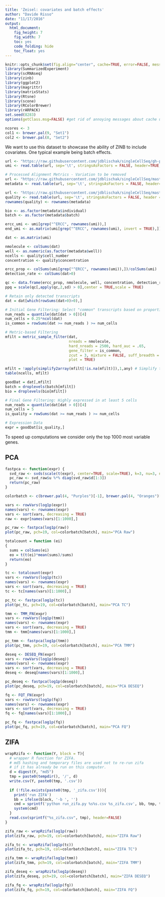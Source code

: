 ```yaml
---
title: 'Zeisel: covariates and batch effects'
author: "Davide Risso"
date: "11/17/2016"
output:
  html_document:
    fig_height: 7
    fig_width: 7
    toc: yes
    code_folding: hide
    toc_float: yes
---
```



```r
knitr::opts_chunk$set(fig.align="center", cache=TRUE, error=FALSE, message=FALSE, warning=TRUE)
library(SummarizedExperiment)
library(scRNAseq)
library(zinb)
library(ggplot2)
library(magrittr)
library(matrixStats)
library(Rtsne)
library(scone)
library(RColorBrewer)
library(rARPACK)
set.seed(8283)
options(getClass.msg=FALSE) #get rid of annoying messages about cache until fixed internally in R

ncores <- 3
col1 <- brewer.pal(9, "Set1")
col2 <- brewer.pal(8, "Set2")
```

We want to use this dataset to showcase the ability of ZINB to include covariates. One typical example being batch effects.

```r
url <- "https://raw.githubusercontent.com/jdblischak/singleCellSeq/gh-pages/data/molecules.txt"
umi <- read.table(url, sep='\t', stringsAsFactors = FALSE, header=TRUE, row.names = 1)

# Processed Alignment Metrics - Variation to be removed
url <- "https://raw.githubusercontent.com/jdblischak/singleCellSeq/master/data/annotation.txt"
metadata <- read.table(url, sep='\t', stringsAsFactors = FALSE, header=TRUE, row.names = 5)

url <- "https://raw.githubusercontent.com/jdblischak/singleCellSeq/master/data/qc-ipsc.txt"
quality <- read.table(url, sep='\t', stringsAsFactors = FALSE, header = TRUE)
rownames(quality) <- rownames(metadata)

bio <- as.factor(metadata$individual)
batch <- as.factor(metadata$batch)

ercc_umi <- umi[grep("^ERCC", rownames(umi)),]
end_umi <- as.matrix(umi[grep("^ERCC", rownames(umi), invert = TRUE),])

dat <- as.matrix(umi)

nmolecule <- colSums(dat)
well <- as.numeric(as.factor(metadata$well))
ncells <- quality$cell_number
concentration <- quality$concentration

ercc_prop <- colSums(umi[grep("^ERCC", rownames(umi)),])/colSums(umi)
detection_rate <- colSums(dat>0)

qc <- data.frame(ercc_prop, nmolecule, well, concentration, detection_rate)
ppq = scale(qc[,apply(qc,2,sd) > 0],center = TRUE,scale = TRUE)

# Retain only detected transcripts
dat = dat[which(rowSums(dat>0)>0),]

# Initial Gene Filtering: Select "common" transcripts based on proportional criteria.
num_reads = quantile(dat[dat > 0])[4]
num_cells = 0.25*ncol(dat)
is_common = rowSums(dat >= num_reads ) >= num_cells

# Metric-based Filtering
mfilt = metric_sample_filter(dat,
                             nreads = nmolecule,
                             hard_nreads = 2500, hard_auc = .65,
                             gene_filter = is_common,
                             zcut = 3, mixture = FALSE, suff_breadth = 0.8,
                             plot = TRUE)

mfilt = !apply(simplify2array(mfilt[!is.na(mfilt)]),1,any) # Simplify to a single logical
table(ncells, mfilt)

goodDat = dat[,mfilt]
batch = droplevels(batch[mfilt])
bio = droplevels(bio[mfilt])

# Final Gene Filtering: Highly expressed in at least 5 cells
num_reads = quantile(dat[dat > 0])[4]
num_cells = 5
is_quality = rowSums(dat >= num_reads ) >= num_cells

# Expression Data
expr = goodDat[is_quality,]
```

To speed up computations we consider only the top 1000 most variable genes.

## PCA

```r
fastpca <- function(expr) {
  svd_raw <- svds(scale(t(expr), center=TRUE, scale=TRUE), k=3, nu=3, nv=0)
  pc_raw <- svd_raw$u %*% diag(svd_raw$d[1:3])
  return(pc_raw)
}

colorbatch <- c(brewer.pal(4, "Purples")[-1], brewer.pal(4, "Oranges")[-1], brewer.pal(4, "Greens")[-1])

vars <- rowVars(log1p(expr))
names(vars) <- rownames(expr)
vars <- sort(vars, decreasing = TRUE)
raw <- expr[names(vars)[1:1000],]

pc_raw <- fastpca(log1p(raw))
plot(pc_raw, pch=19, col=colorbatch[batch], main="PCA Raw")

totalcount = function (ei)
{
  sums = colSums(ei)
  eo = t(t(ei)*mean(sums)/sums)
  return(eo)
}

tc <- totalcount(expr)
vars <- rowVars(log1p(tc))
names(vars) <- rownames(expr)
vars <- sort(vars, decreasing = TRUE)
tc <- tc[names(vars)[1:1000],]

pc_tc <- fastpca(log1p(tc))
plot(pc_tc, pch=19, col=colorbatch[batch], main="PCA TC")

tmm <- TMM_FN(expr)
vars <- rowVars(log1p(tmm))
names(vars) <- rownames(expr)
vars <- sort(vars, decreasing = TRUE)
tmm <- tmm[names(vars)[1:1000],]

pc_tmm <- fastpca(log1p(tmm))
plot(pc_tmm, pch=19, col=colorbatch[batch], main="PCA TMM")

deseq <- DESEQ_FN(expr)
vars <- rowVars(log1p(deseq))
names(vars) <- rownames(expr)
vars <- sort(vars, decreasing = TRUE)
deseq <- deseq[names(vars)[1:1000],]

pc_deseq <- fastpca(log1p(deseq))
plot(pc_deseq, pch=19, col=colorbatch[batch], main="PCA DESEQ")

fq <- FQT_FN(expr)
vars <- rowVars(log1p(fq))
names(vars) <- rownames(expr)
vars <- sort(vars, decreasing = TRUE)
fq <- fq[names(vars)[1:1000],]

pc_fq <- fastpca(log1p(fq))
plot(pc_fq, pch=19, col=colorbatch[batch], main="PCA FQ")
```

## ZIFA

```r
wrapRzifa <- function(Y, block = T){
  # wrapper R function for ZIFA.
  # md5 hashing and temporary files are used not to re-run zifa 
  # if it has already be run on this computer.
  d = digest(Y, "md5")
  tmp = paste0(tempdir(), '/', d)
  write.csv(Y, paste0(tmp, '.csv'))
  
  if (!file.exists(paste0(tmp, '_zifa.csv'))){
    print('run ZIFA')
    bb = ifelse(block, '-b ', '')
    cmd = sprintf('python run_zifa.py %s%s.csv %s_zifa.csv', bb, tmp, tmp)
    system(cmd)
  }
  read.csv(sprintf("%s_zifa.csv", tmp), header=FALSE)
}

zifa_raw <- wrapRzifa(log1p(raw))
plot(zifa_raw, pch=19, col=colorbatch[batch], main="ZIFA Raw")

zifa_tc <- wrapRzifa(log1p(tc))
plot(zifa_tc, pch=19, col=colorbatch[batch], main="ZIFA TC")

zifa_tmm <- wrapRzifa(log1p(tmm))
plot(zifa_tmm, pch=19, col=colorbatch[batch], main="ZIFA TMM")

zifa_deseq <- wrapRzifa(log1p(deseq))
plot(zifa_deseq, pch=19, col=colorbatch[batch], main="ZIFA DESEQ")

zifa_fq <- wrapRzifa(log1p(fq))
plot(zifa_fq, pch=19, col=colorbatch[batch], main="ZIFA FQ")
```
